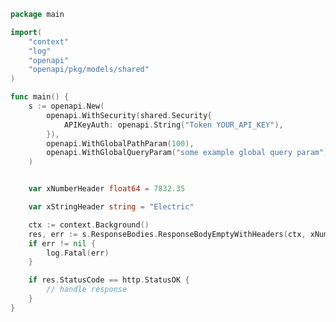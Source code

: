 ```go showLineNumbers copy filename="Response Body Empty With Headers usage example"
package main

import(
	"context"
	"log"
	"openapi"
	"openapi/pkg/models/shared"
)

func main() {
    s := openapi.New(
        openapi.WithSecurity(shared.Security{
            APIKeyAuth: openapi.String("Token YOUR_API_KEY"),
        }),
        openapi.WithGlobalPathParam(100),
        openapi.WithGlobalQueryParam("some example global query param"),
    )


    var xNumberHeader float64 = 7832.35

    var xStringHeader string = "Electric"

    ctx := context.Background()
    res, err := s.ResponseBodies.ResponseBodyEmptyWithHeaders(ctx, xNumberHeader, xStringHeader)
    if err != nil {
        log.Fatal(err)
    }

    if res.StatusCode == http.StatusOK {
        // handle response
    }
}
```

